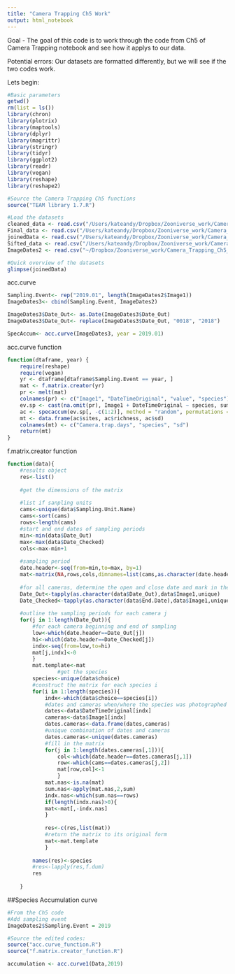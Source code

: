 ```yaml
---
title: "Camera Trapping Ch5 Work"
output: html_notebook
---
```


Goal - The goal of this code is to work through the code from Ch5 of Camera Trapping notebook and see how it applys to our data.  

Potential errors: Our datasets are formatted differently, but we will see if the two codes work.

Lets begin:
```r
#Basic parameters
getwd()
rm(list = ls())
library(chron)
library(plotrix)
library(maptools)
library(dplyr)
library(magrittr)
library(stringr)
library(tidyr)
library(ggplot2)
library(readr)
library(vegan)
library(reshape)
library(reshape2)

#Source the Camera Trapping Ch5 functions 
source("TEAM library 1.7.R")

#Load the datasets 
cleaned_data <- read.csv("/Users/kateandy/Dropbox/Zooniverse_work/Camera_Trapping_Ch5_Work/cleaned_data.csv")
Final_data <- read.csv("/Users/kateandy/Dropbox/Zooniverse_work/Camera_Trapping_Ch5_Work/Final_data.csv")
joinedData <- read.csv("/Users/kateandy/Dropbox/Zooniverse_work/Camera_Trapping_Ch5_Work/joinedData_dates.csv")
Sifted_data <- read.csv("/Users/kateandy/Dropbox/Zooniverse_work/Camera_Trapping_Ch5_Work/Sifted_data.csv")
ImageDates2 <- read.csv("~/Dropbox/Zooniverse_work/Camera_Trapping_Ch5_Work/ImageDates2.csv")

#Quick overview of the datasets
glimpse(joinedData)

```

acc.curve
```r
Sampling.Event<- rep("2019.01", length(ImageDates2$Image1))
ImageDates3<- cbind(Sampling.Event, ImageDates2)

ImageDates3$Date_Out<- as.Date(ImageDates3$Date_Out)
ImageDates3$Date_Out<- replace(ImageDates3$Date_Out, "0018", "2018")

SpecAccum<- acc.curve(ImageDates3, year = 2019.01)
```

acc.curve function
```r
function(dtaframe, year) {
    require(reshape)
    require(vegan)
    yr <- dtaframe[dtaframe$Sampling.Event == year, ]
    mat <- f.matrix.creator(yr)
    pr <- melt(mat)
    colnames(pr) <- c("Image1", "DateTimeOriginal", "value", "species")
    ev.sp <- cast(na.omit(pr), Image1 + DateTimeOriginal ~ species, sum)
    ac <- specaccum(ev.sp[, -c(1:2)], method = "random", permutations = 100)
    mt <- data.frame(ac$sites, ac$richness, ac$sd)
    colnames(mt) <- c("Camera.trap.days", "species", "sd")
    return(mt)
}

```



f.matrix.creator function
```r
function(data){
	#results object
	res<-list()
	
	#get the dimensions of the matrix
	
	#list if sanpling units
	cams<-unique(data$Sampling.Unit.Name)
	cams<-sort(cams)
	rows<-length(cams)
	#start and end dates of sampling periods
	min<-min(data$Date_Out)
	max<-max(data$Date_Checked)
	cols<-max-min+1
	
	#sampling period
	date.header<-seq(from=min,to=max, by=1)
	mat<-matrix(NA,rows,cols,dimnames=list(cams,as.character(date.header)))
	
	#for all cameras, determine the open and close date and mark in the matrix
	Date_Out<-tapply(as.character(data$Date_Out),data$Image1,unique)
	Date_Checked<-tapply(as.character(data$End.Date),data$Image1,unique)
	
	#outline the sampling periods for each camera j
	for(j in 1:length(Date_Out)){
		#for each camera beginning and end of sampling
		low<-which(date.header==Date_Out[j])
		hi<-which(date.header==Date_Checked[j])
		indx<-seq(from=low,to=hi)
		mat[j,indx]<-0
		}
		mat.template<-mat
				#get the species
		species<-unique(data$choice)
		#construct the matrix for each species i
		for(i in 1:length(species)){
			indx<-which(data$choice==species[i])
			#dates and cameras when/where the species was photographed
			dates<-data$DateTimeOriginal[indx]
			cameras<-data$Image1[indx]
			dates.cameras<-data.frame(dates,cameras)
			#unique combination of dates and cameras 
			dates.cameras<-unique(dates.cameras)
			#fill in the matrix
			for(j in 1:length(dates.cameras[,1])){
				col<-which(date.header==dates.cameras[j,1])
				row<-which(cams==dates.cameras[j,2])
				mat[row,col]<-1
				}
			mat.nas<-is.na(mat)
			sum.nas<-apply(mat.nas,2,sum)
			indx.nas<-which(sum.nas==rows)
			if(length(indx.nas)>0){
			mat<-mat[,-indx.nas]
			}
	
			res<-c(res,list(mat))
			#return the matrix to its original form
			mat<-mat.template
			}
			
		names(res)<-species
		#res<-lapply(res,f.dum)
		res
	
	}
```


##Species Accumulation curve 
```r
#From the Ch5 code
#Add sampling event 
ImageDates2$Sampling.Event = 2019

#Source the edited codes:
source("acc.curve_function.R")
source("f.matrix.creator_function.R")

accumulation <- acc.curve1(Data,2019)
```





